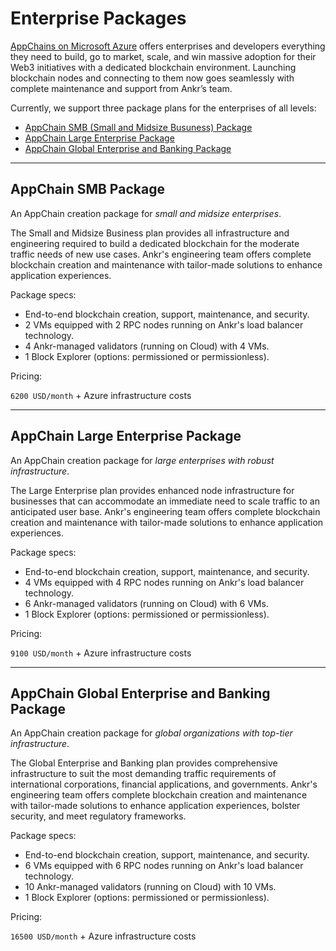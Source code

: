 
# Enterprise Packages

[AppChains on Microsoft Azure](https://azure.ankr.com/enterprise-appchains) offers enterprises and developers everything they need to build, go to market, scale, and win massive adoption for their Web3 initiatives with a dedicated blockchain environment. Launching blockchain nodes and connecting to them now goes seamlessly with complete maintenance and support from Ankr’s team.

Currently, we support three package plans for the enterprises of all levels:

  * [AppChain SMB (Small and Midsize Busuness) Package](/app-chains/enterprise-packages/#appchain-smb-package)
  * [AppChain Large Enterprise Package](/app-chains/enterprise-packages/#appchain-large-enterprise-package)
  * [AppChain Global Enterprise and Banking Package](/app-chains/enterprise-packages/#appchain-global-enterprise-and-banking-package)

---

## AppChain SMB Package

An AppChain creation package for *small and midsize enterprises*.

The Small and Midsize Business plan provides all infrastructure and engineering required to build a dedicated blockchain for the moderate traffic needs of new use cases. Ankr's engineering team offers complete blockchain creation and maintenance with tailor-made solutions to enhance application experiences.

Package specs:

  * End-to-end blockchain creation, support, maintenance, and security.
  * 2 VMs equipped with 2 RPC nodes running on Ankr's load balancer technology.
  * 4 Ankr-managed validators (running on Cloud) with 4 VMs.
  * 1 Block Explorer (options: permissioned or permissionless).

Pricing:

`6200 USD/month` + Azure infrastructure costs

---

## AppChain Large Enterprise Package


An AppChain creation package for *large enterprises with robust infrastructure*.

The Large Enterprise plan provides enhanced node infrastructure for businesses that can accommodate an immediate need to scale traffic to an anticipated user base. Ankr's engineering team offers complete blockchain creation and maintenance with tailor-made solutions to enhance application experiences.

Package specs:

  * End-to-end blockchain creation, support, maintenance, and security.
  * 4 VMs equipped with 4 RPC nodes running on Ankr's load balancer technology.
  * 6 Ankr-managed validators (running on Cloud) with 6 VMs.
  * 1 Block Explorer (options: permissioned or permissionless).

Pricing:

`9100 USD/month` + Azure infrastructure costs

---

## AppChain Global Enterprise and Banking Package

An AppChain creation package for *global organizations with top-tier infrastructure*.

The Global Enterprise and Banking plan provides comprehensive infrastructure to suit the most demanding traffic requirements of international corporations, financial applications, and governments. Ankr's engineering team offers complete blockchain creation and maintenance with tailor-made solutions to enhance application experiences, bolster security, and meet regulatory frameworks.

Package specs:

  * End-to-end blockchain creation, support, maintenance, and security.
  * 6 VMs equipped with 6 RPC nodes running on Ankr's load balancer technology.
  * 10 Ankr-managed validators (running on Cloud) with 10 VMs.
  * 1 Block Explorer (options: permissioned or permissionless).

Pricing:

`16500 USD/month` + Azure infrastructure costs